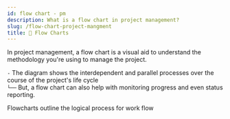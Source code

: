 ```yaml
---
id: flow chart - pm
description: What is a flow chart in project management?
slug: /flow-chart-project-mangment
title: 🌊 Flow Charts
---
```


<p className="grey">In project management, a flow chart is a visual aid to understand the methodology you're using to manage the project.</p>

`-` The diagram shows the interdependent and parallel processes over the course of the project's life cycle <br />
`└──` But, a flow chart can also help with monitoring progress and even status reporting.

Flowcharts outline the logical process for work flow

